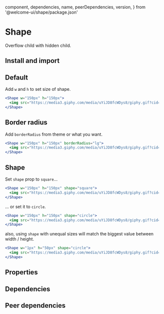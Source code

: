 
  component,
  dependencies,
  name,
  peerDependencies,
  version,
} from '@welcome-ui/shape/package.json'

# Shape

<tagversion version={version} name={name} component={component} />

Overflow child with hidden child.

## Install and import

<usage component={component} name={name} peerDependencies={peerDependencies} />

## Default

Add `w` and `h` to set size of shape.

```jsx
<Shape w="150px" h="150px">
  <img src="https://media3.giphy.com/media/uYiJD8fcWDys8/giphy.gif?cid=790b76115d08fb457747437951ff7674&rid=giphy.gif" />
</Shape>
```

## Border radius

Add `borderRadius` from theme or what you want.

```jsx
<Shape w="150px" h="150px" borderRadius="lg">
  <img src="https://media3.giphy.com/media/uYiJD8fcWDys8/giphy.gif?cid=790b76115d08fb457747437951ff7674&rid=giphy.gif" />
</Shape>
```

## Shape

Set `shape` prop to `square`…

```jsx
<Shape w="150px" h="150px" shape="square">
  <img src="https://media3.giphy.com/media/uYiJD8fcWDys8/giphy.gif?cid=790b76115d08fb457747437951ff7674&rid=giphy.gif" />
</Shape>
```

… or set it to `circle`.

```jsx
<Shape w="150px" h="150px" shape="circle">
  <img src="https://media3.giphy.com/media/uYiJD8fcWDys8/giphy.gif?cid=790b76115d08fb457747437951ff7674&rid=giphy.gif" />
</Shape>
```

also, using `shape` with unequal sizes will match the biggest value between width / height.

```jsx
<Shape w="1px" h="50px" shape="circle">
  <img src="https://media3.giphy.com/media/uYiJD8fcWDys8/giphy.gif?cid=790b76115d08fb457747437951ff7674&rid=giphy.gif" />
</Shape>
```

## Properties

<props propTypes={props.propTypes.Shape} />

## Dependencies

<dependencies dependencies={dependencies} />

## Peer dependencies

<dependencies dependencies={peerDependencies} />
